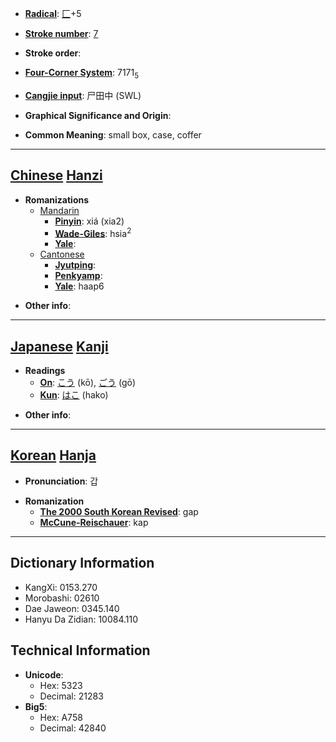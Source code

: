 * '''[[Wiktionary:Chinese radical index| Radical]]''': [[Wiktionary:Chinese radical index 匚|匚]]+5

* '''[[Wiktionary:Chinese total strokes index|Stroke number]]''': [[Wiktionary:Chinese total strokes index 7|7]]

* '''Stroke order''': 

* '''[[Wiktionary:Chinese four corner index|Four-Corner System]]''': 7171<sub>5</sub>

* '''[[Wiktionary:Chinese Cangjie index|Cangjie input]]''': 尸田中 (SWL)

* '''Graphical Significance and Origin''': 

* '''Common Meaning''': small box, case, coffer

----

== [[Chinese]] [[Hanzi]] ==

* '''Romanizations'''
** [[Mandarin]]
*** '''[[Pinyin]]''': xiá (xia2)
*** '''[[Wade-Giles]]''': hsia<sup>2</sup>
*** '''[[Yale]]''': 
**[[Cantonese]]
***'''[[Jyutping]]''':
***'''[[Penkyamp]]''': 
***'''[[Yale]]''': haap6

* '''Other info''': 

----

== [[Japanese]] [[Kanji]] ==

* '''Readings'''
** '''[[On]]''': [[こう]] (kō), [[ごう]] (gō)
** '''[[Kun]]''': [[はこ]] (hako)

* '''Other info''':  

----

== [[Korean]] [[Hanja]] ==

* '''Pronunciation''': 갑

* '''Romanization'''
** '''[[The 2000 South Korean Revised Romanization|The 2000 South Korean Revised]]''': gap
** '''[[McCune-Reischauer]]''': kap

----

== Dictionary Information ==

* KangXi: 0153.270
* Morobashi: 02610
* Dae Jaweon: 0345.140
* Hanyu Da Zidian: 10084.110

== Technical Information ==

* '''Unicode''':
** Hex: 5323
** Decimal: 21283
* '''Big5''':
** Hex: A758
** Decimal: 42840